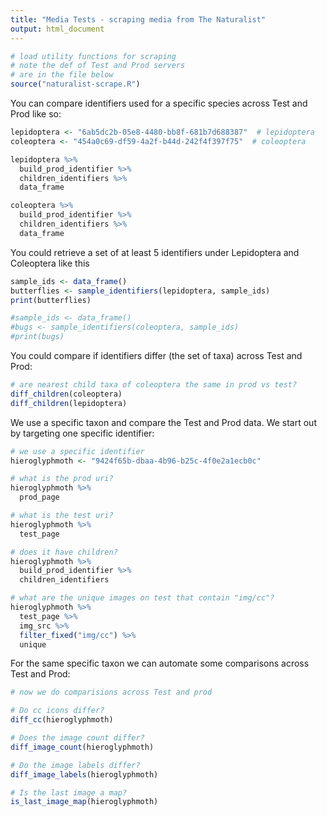 ```yaml
---
title: "Media Tests - scraping media from The Naturalist"
output: html_document
---
```


```r
# load utility functions for scraping
# note the def of Test and Prod servers
# are in the file below
source("naturalist-scrape.R")
```

You can compare identifiers used for a specific species across Test and Prod like so:

```r

lepidoptera <- "6ab5dc2b-05e8-4480-bb8f-681b7d688387"  # lepidoptera
coleoptera <- "454a0c69-df59-4a2f-b44d-242f4f397f75"  # coleoptera

lepidoptera %>%
  build_prod_identifier %>%
  children_identifiers %>%
  data_frame

coleoptera %>%
  build_prod_identifier %>%
  children_identifiers %>%
  data_frame

```

You could retrieve a set of at least 5 identifiers under Lepidoptera and Coleoptera like this


```r

sample_ids <- data_frame()
butterflies <- sample_identifiers(lepidoptera, sample_ids)
print(butterflies)

#sample_ids <- data_frame()
#bugs <- sample_identifiers(coleoptera, sample_ids)
#print(bugs)

```

You could compare if identifiers differ (the set of taxa) across Test and Prod:

```r
# are nearest child taxa of coleoptera the same in prod vs test?
diff_children(coleoptera)
diff_children(lepidoptera)
```

We use a specific taxon and compare the Test and Prod data. We start out by targeting one specific identifier:

```r

# we use a specific identifier
hieroglyphmoth <- "9424f65b-dbaa-4b96-b25c-4f0e2a1ecb0c"

# what is the prod uri?
hieroglyphmoth %>% 
  prod_page

# what is the test uri?
hieroglyphmoth %>% 
  test_page

# does it have children?
hieroglyphmoth %>%
  build_prod_identifier %>%
  children_identifiers

# what are the unique images on test that contain "img/cc"?
hieroglyphmoth %>%
  test_page %>%
  img_src %>%
  filter_fixed("img/cc") %>%
  unique
```

For the same specific taxon we can automate some comparisons across Test and Prod:

```r

# now we do comparisions across Test and prod

# Do cc icons differ?
diff_cc(hieroglyphmoth)

# Does the image count differ?
diff_image_count(hieroglyphmoth)

# Do the image labels differ?
diff_image_labels(hieroglyphmoth)

# Is the last image a map?
is_last_image_map(hieroglyphmoth)

```
